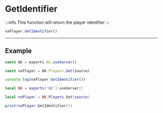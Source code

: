 
# GetIdentifier

:::info
This function will return the player identifier
:::

```typescript
nxPlayer.GetIdentifier()
```

---

## Example

<Tabs>
<TabItem value="ts" label="TypeScript/JavaScript">

```typescript title="/rc/server/player/player.class.ts"
const NX = exports.NX.useServer()

const nxPlayer = NX.Players.Get(source)

console.log(nxPlayer.GetIdentifier())
```

</TabItem>
<TabItem value="lua" label="Lua">

```lua title="/rc/server/player/player.class.ts"
local NX = exports['NX']:useServer()

local nxPlayer = NX.Players.Get(source)

print(nxPlayer.GetIdentifier())
```

</TabItem>
</Tabs>
